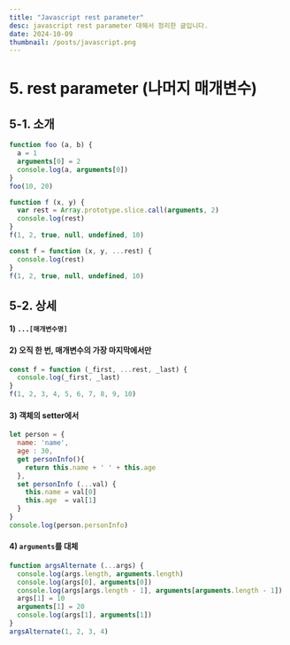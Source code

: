 ```yaml
---
title: "Javascript rest parameter"
desc: javascript rest parameter 대해서 정리한 글입니다.
date: 2024-10-09
thumbnail: /posts/javascript.png
---
```


# 5. rest parameter (나머지 매개변수)

## 5-1. 소개

```js
function foo (a, b) {
  a = 1
  arguments[0] = 2
  console.log(a, arguments[0])
}
foo(10, 20)
```

```js
function f (x, y) {
  var rest = Array.prototype.slice.call(arguments, 2)
  console.log(rest)
}
f(1, 2, true, null, undefined, 10)
```

```js
const f = function (x, y, ...rest) {
  console.log(rest)
}
f(1, 2, true, null, undefined, 10)
```

## 5-2. 상세

#### 1) `...[매개변수명]`

#### 2) 오직 한 번, 매개변수의 가장 마지막에서만

```js
const f = function (_first, ...rest, _last) {
  console.log(_first, _last)
}
f(1, 2, 3, 4, 5, 6, 7, 8, 9, 10)
```

#### 3) 객체의 setter에서

```js
let person = {
  name: 'name',
  age : 30,
  get personInfo(){
    return this.name + ' ' + this.age
  },
  set personInfo (...val) {
    this.name = val[0]
    this.age  = val[1]
  }
}
console.log(person.personInfo)
```

#### 4) `arguments`를 대체

```js
function argsAlternate (...args) {
  console.log(args.length, arguments.length)
  console.log(args[0], arguments[0])
  console.log(args[args.length - 1], arguments[arguments.length - 1])
  args[1] = 10
  arguments[1] = 20
  console.log(args[1], arguments[1])
}
argsAlternate(1, 2, 3, 4)
```
